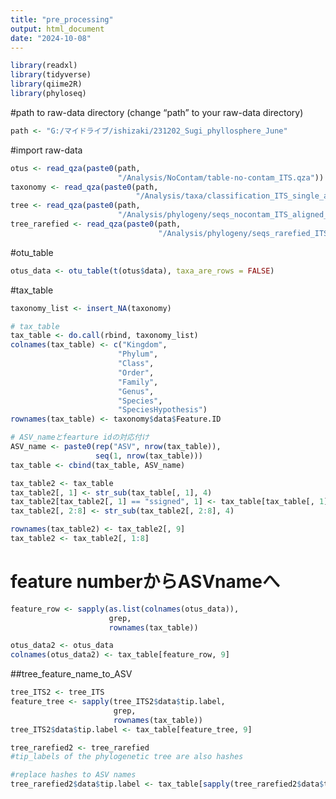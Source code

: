 ```yaml
---
title: "pre_processing"
output: html_document
date: "2024-10-08"
---
```


```r
library(readxl)
library(tidyverse)
library(qiime2R)
library(phyloseq)
```

#path to raw-data directory (change "path" to your raw-data directory)

```r
path <- "G:/マイドライブ/ishizaki/231202_Sugi_phyllosphere_June"
```

#import raw-data

```r
otus <- read_qza(paste0(path, 
                        "/Analysis/NoContam/table-no-contam_ITS.qza"))
taxonomy <- read_qza(paste0(path, 
                            "/Analysis/taxa/classification_ITS_single_all.qza"))
tree <- read_qza(paste0(path, 
                        "/Analysis/phylogeny/seqs_nocontam_ITS_aligned_masked_tree_rooted.qza"))
tree_rarefied <- read_qza(paste0(path, 
                                 "/Analysis/phylogeny/seqs_rarefied_ITS_aligned_masked_tree_rooted.qza"))
```

#otu_table

```r
otus_data <- otu_table(t(otus$data), taxa_are_rows = FALSE)
```

#tax_table

```r
taxonomy_list <- insert_NA(taxonomy)

# tax_table
tax_table <- do.call(rbind, taxonomy_list)
colnames(tax_table) <- c("Kingdom", 
                        "Phylum", 
                        "Class", 
                        "Order", 
                        "Family", 
                        "Genus", 
                        "Species", 
                        "SpeciesHypothesis")
rownames(tax_table) <- taxonomy$data$Feature.ID

# ASV_nameとfearture idの対応付け
ASV_name <- paste0(rep("ASV", nrow(tax_table)), 
                   seq(1, nrow(tax_table)))
tax_table <- cbind(tax_table, ASV_name)
```

```r
tax_table2 <- tax_table
tax_table2[, 1] <- str_sub(tax_table[, 1], 4)
tax_table2[tax_table2[, 1] == "ssigned", 1] <- tax_table[tax_table[, 1] == "Unassigned", 1]
tax_table2[, 2:8] <- str_sub(tax_table2[, 2:8], 4)

rownames(tax_table2) <- tax_table2[, 9]
tax_table2 <- tax_table2[, 1:8]
```


# feature numberからASVnameへ

```r
feature_row <- sapply(as.list(colnames(otus_data)), 
                      grep, 
                      rownames(tax_table))

otus_data2 <- otus_data
colnames(otus_data2) <- tax_table[feature_row, 9]
```

##tree_feature_name_to_ASV

```r
tree_ITS2 <- tree_ITS
feature_tree <- sapply(tree_ITS2$data$tip.label, 
                       grep, 
                       rownames(tax_table))
tree_ITS2$data$tip.label <- tax_table[feature_tree, 9]
```

```r
tree_rarefied2 <- tree_rarefied
#tip_labels of the phylogenetic tree are also hashes

#replace hashes to ASV names
tree_rarefied2$data$tip.label <- tax_table[sapply(tree_rarefied2$data$tip.label, grep, rownames(tax_table)), 9]
```

